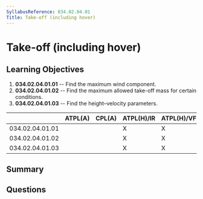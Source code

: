 ```yaml
---
SyllabusReference: 034.02.04.01
Title: Take-off (including hover)
---
```


# Take-off (including hover)

## Learning Objectives

1.  **034.02.04.01.01** -- Find the maximum wind component.
2.  **034.02.04.01.02** -- Find the maximum allowed take-off mass for certain
    conditions.
3.  **034.02.04.01.03** -- Find the height–velocity parameters.

|                 | ATPL(A) | CPL(A) | ATPL(H)/IR | ATPL(H)/VFR | CPL(H) | IR | CBIR(A) |
| --------------- | ------- | ------ | ---------- | ----------- | ------ | -- | ------- |
| 034.02.04.01.01 |         |        | X          | X           | X      |    |         |
| 034.02.04.01.02 |         |        | X          | X           | X      |    |         |
| 034.02.04.01.03 |         |        | X          | X           | X      |    |         |

## Summary

## Questions
